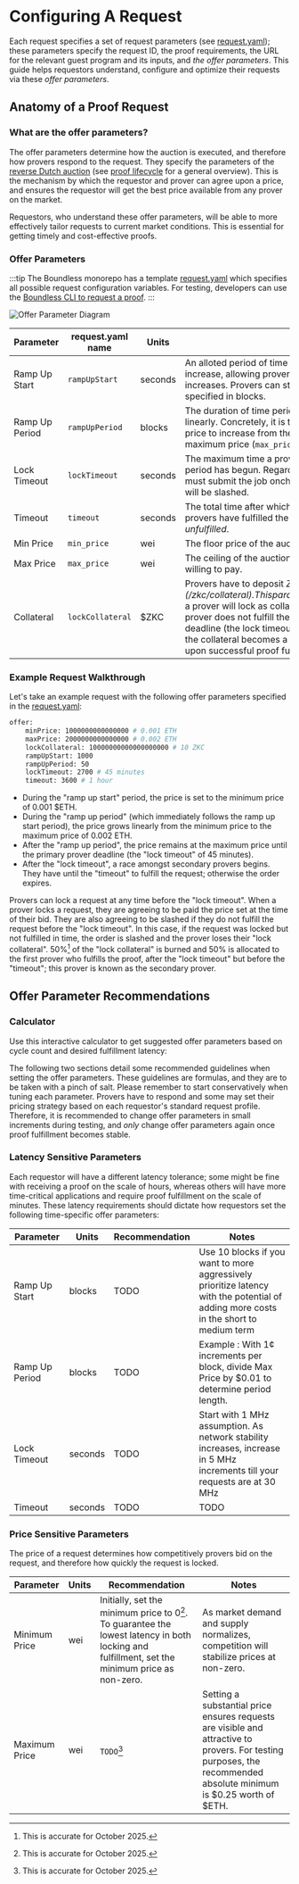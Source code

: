 
# Configuring A Request

Each request specifies a set of request parameters (see [request.yaml](https://github.com/boundless-xyz/boundless/blob/main/request.yaml)); these parameters specify the request ID, the proof requirements, the URL for the relevant guest program and its inputs, and *the offer parameters*. This guide helps requestors understand, configure and optimize their requests via these *offer parameters*.

## Anatomy of a Proof Request

### What are the offer parameters?

The offer parameters determine how the auction is executed, and therefore how provers respond to the request. They specify the parameters of the [reverse Dutch auction](https://en.wikipedia.org/wiki/Reverse_auction#Dutch_reverse_auctions) (see [proof lifecycle](/developers/proof-lifecycle) for a general overview). This is the mechanism by which the requestor and prover can agree upon a price, and ensures the requestor will get the best price available from any prover on the market.


Requestors, who understand these offer parameters, will be able to more effectively tailor requests to current market conditions. This is essential for getting timely and cost-effective proofs. 

### Offer Parameters

:::tip
The Boundless monorepo has a template [request.yaml](https://github.com/boundless-xyz/boundless/blob/main/request.yaml) which specifies all possible request configuration variables. For testing, developers can use the [Boundless CLI to request a proof](/developers/tooling/cli#requesting-a-proof-via-the-boundless-cli).
:::

![Offer Parameter Diagram](/request_diagram.png)

| Parameter      | request.yaml name | Units   | Description                                                                                                                                                                                     |
|----------------|-------------------|---------|-------------------------------------------------------------------------------------------------------------------------------------------------------------------------------------------------|
| Ramp Up Start  | `rampUpStart`     | seconds  | An alloted period of time before the auction price begins to increase, allowing provers to analyze jobs before the price increases. Provers can still lock during this period. This is specified in blocks.|
| Ramp Up Period | `rampUpPeriod`    | blocks  | The duration of time period where the auction price increases linearly. Concretely, it is the number of blocks it takes for the price to increase from the minimum price (`min_price`) to the maximum price (`max_price`).|
| Lock Timeout   | `lockTimeout`     | seconds | The maximum time a prover has to submit once the ramp up period has begun. Regardless of when the prover locks, they must submit the job onchain prior to this time, otherwise they will be slashed. |
| Timeout        | `timeout`         | seconds | The total time after which the proof expires. After this time, if no provers have fulfilled the request, the request will stay *unfulfilled*.|
| Min Price      | `min_price`       | wei     | The floor price of the auction; this can be set to 0.|
| Max Price      | `max_price`       | wei     | The ceiling of the auction; the maximum absolute price you are willing to pay.|
| Collateral     | `lockCollateral`  | $ZKC     | Provers have to deposit *$ZKC* as [proving collateral](/zkc/collateral). This parameter specifies the exact amount of *$ZKC* a prover will lock as collateral when locking the order. If the prover does not fulfill the request before the primary prover deadline (the lock timeout), this collateral is slashed and 50% of the collateral becomes a bounty for secondary provers to claim upon successful proof fulfillment.                                            |


### Example Request Walkthrough

Let's take an example request with the following offer parameters specified in the [request.yaml](https://github.com/boundless-xyz/boundless/blob/main/request.yaml):

```bash
offer:
    minPrice: 1000000000000000 # 0.001 ETH
    maxPrice: 2000000000000000 # 0.002 ETH
    lockCollateral: 10000000000000000000 # 10 ZKC
    rampUpStart: 1000 
    rampUpPeriod: 50
    lockTimeout: 2700 # 45 minutes
    timeout: 3600 # 1 hour 
```

- During the "ramp up start" period, the price is set to the minimum price of 0.001 $ETH.
- During the "ramp up period" (which immediately follows the ramp up start period), the price grows linearly from the minimum price to the maximum price of 0.002 ETH.
- After the "ramp up period", the price remains at the maximum price until the primary prover deadline (the "lock timeout" of 45 minutes).
- After the "lock timeout", a race amongst secondary provers begins. They have until the "timeout" to fulfill the request; otherwise the order expires.


Provers can lock a request at any time before the "lock timeout". When a prover locks a request, they are agreeing to be paid the price set at the time of their bid. They are also agreeing to be slashed if they do not fulfill the request before the "lock timeout". In this case, if the request was locked but not fulfilled in time, the order is slashed and the prover loses their "lock collateral". 50%[^1] of the "lock collateral" is burned and 50% is allocated to the first prover who fulfills the proof, after the "lock timeout" but before the "timeout"; this prover is known as the secondary prover.

## Offer Parameter Recommendations

### Calculator

Use this interactive calculator to get suggested offer parameters based on cycle count and desired fulfillment latency:

<PricingCalculator />

The following two sections detail some recommended guidelines when setting the offer parameters. These guidelines are formulas, and they are to be taken with a pinch of salt. Please remember to start conservatively when tuning each parameter. Provers have to respond and some may set their pricing strategy based on each requestor's standard request profile. Therefore, it is recommended to change offer parameters in small increments during testing, and *only* change offer parameters again once proof fulfillment becomes stable.


### Latency Sensitive Parameters

Each requestor will have a different latency tolerance; some might be fine with receiving a proof on the scale of hours, whereas others will have more time-critical applications and require proof fulfillment on the scale of minutes. These latency requirements should dictate how requestors set the following time-specific offer parameters:

| Parameter      | Units   | Recommendation                       | Notes                                                                                                                                 |
|----------------|---------|--------------------------------------|---------------------------------------------------------------------------------------------------------------------------------------|
| Ramp Up Start  | blocks  | TODO | Use 10 blocks if you want to more aggressively prioritize latency with the potential of adding more costs in the short to medium term |
| Ramp Up Period | blocks  | TODO| Example : With 1¢ increments per block, divide  Max Price  by $0.01 to determine period length.|
| Lock Timeout   | seconds | TODO | Start with 1 MHz assumption. As network stability increases, increase in 5 MHz increments till your requests are at 30 MHz|
| Timeout        | seconds |TODO|TODO|


### Price Sensitive Parameters

The price of a request determines how competitively provers bid on the request, and therefore how quickly the request is locked. 

| Parameter     | Units | Recommendation | Notes |
|---------------|-------|----------------|-------|
| Minimum Price | wei   | Initially, set the minimum price to 0[^1]. To guarantee the lowest latency in both locking and fulfillment, set the minimum price as non-zero.    | As market demand and supply normalizes, competition will stabilize prices at non-zero.|
| Maximum Price | wei   | `TODO`[^1]     | Setting a substantial price ensures requests are visible and attractive to provers. For testing purposes, the recommended absolute minimum is $0.25 worth of $ETH. |

[^1]: This is accurate for October 2025.



